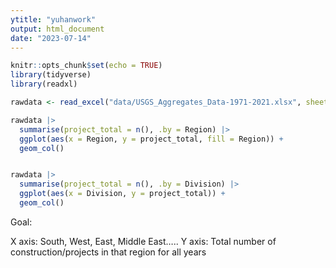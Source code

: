 ```yaml
---
ytitle: "yuhanwork"
output: html_document
date: "2023-07-14"
---
```


```r
knitr::opts_chunk$set(echo = TRUE)
library(tidyverse)
library(readxl)

```



```r
rawdata <- read_excel("data/USGS_Aggregates_Data-1971-2021.xlsx", sheet = "Complete_1971_2021")

```

```r
rawdata |>
  summarise(project_total = n(), .by = Region) |>
  ggplot(aes(x = Region, y = project_total, fill = Region)) + 
  geom_col()


rawdata |>
  summarise(project_total = n(), .by = Division) |>
  ggplot(aes(x = Division, y = project_total)) + 
  geom_col()

```

Goal: 

X axis: South, West, East, Middle East.....
Y axis: Total number of construction/projects in that region for all years
